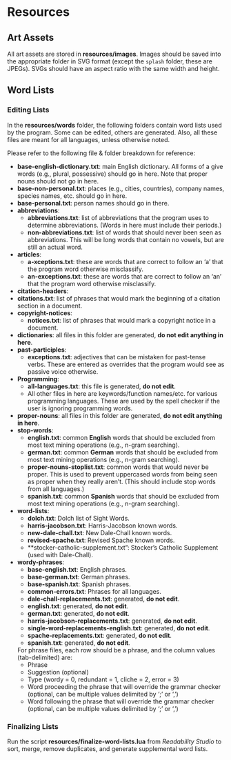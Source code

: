 # Resources

## Art Assets

All art assets are stored in **resources/images**. Images should be saved into the appropriate folder in SVG format (except the `splash` folder, these are JPEGs). SVGs should have an aspect ratio with the same width and height.

## Word Lists

### Editing Lists {-}

In the **resources/words** folder, the following folders contain word lists used by the program. Some can be edited, others are generated. Also, all these files are meant for all languages, unless otherwise noted.

Please refer to the following file & folder breakdown for reference:

- **base-english-dictionary.txt**: main English dictionary. All forms of a give words (e.g., plural, possessive) should go in here. Note that proper nouns should not go in here.
- **base-non-personal.txt**: places (e.g., cities, countries), company names, species names, etc. should go in here.
- **base-personal.txt**: person names should go in there.
- **abbreviations**:
  - **abbreviations.txt**: list of abbreviations that the program uses to determine abbreviations. (Words in here must include their periods.)
  - **non-abbreviations.txt**: list of words that should never been seen as abbreviations. This will be long words that contain no vowels, but are still an actual word.
- **articles**:
  - **a-xceptions.txt**: these are words that are correct to follow an 'a' that the program word otherwise misclassify.
  - **an-exceptions.txt**: these are words that are correct to follow an 'an' that the program word otherwise misclassify.
- **citation-headers**:
 - **citations.txt**: list of phrases that would mark the beginning of a citation section in a document.
- **copyright-notices**:
  - **notices.txt**: list of phrases that would mark a copyright notice in a document.
- **dictionaries**: all files in this folder are generated, **do not edit anything in here**.
- **past-participles**:
  - **exceptions.txt**: adjectives that can be mistaken for past-tense verbs. These are entered as overrides that the program would see as passive voice otherwise.
- **Programming**:
  - **all-languages.txt**: this file is generated, **do not edit**.
  - All other files in here are keywords/function names/etc. for various programming languages. These are used by the spell checker if the user is ignoring programming words.
- **proper-nouns**: all files in this folder are generated, **do not edit anything in here**.
- **stop-words**:
  - **english.txt**: common **English** words that should be excluded from most text mining operations (e.g., n-gram searching).
  - **german.txt**: common **German** words that should be excluded from most text mining operations (e.g., n-gram searching).
  - **proper-nouns-stoplist.txt**: common words that would never be proper. This is used to prevent uppercased words from being seen as proper when they really aren't. (This should include stop words from all languages.)
  - **spanish.txt**: common **Spanish** words that should be excluded from most text mining operations (e.g., n-gram searching).
- **word-lists**:
  - **dolch.txt**: Dolch list of Sight Words.
  - **harris-jacobson.txt**: Harris-Jacobson known words.
  - **new-dale-chall.txt**: New Dale-Chall known words.
  - **revised-spache.txt**: Revised Spache known words.
  - **stocker-catholic-supplement.txt": Stocker's Catholic Supplement (used with Dale-Chall).
- **wordy-phrases**:
  - **base-english.txt**: English phrases.
  - **base-german.txt**: German phrases.
  - **base-spanish.txt**: Spanish phrases.
  - **common-errors.txt**: Phrases for all languages.
  - **dale-chall-replacements.txt**: generated, **do not edit**.
  - **english.txt**: generated, **do not edit**.
  - **german.txt**: generated, **do not edit**.
  - **harris-jacobson-replacements.txt**: generated, **do not edit**.
  - **single-word-replacements-english.txt**: generated, **do not edit**.
  - **spache-replacements.txt**: generated, **do not edit**.
  - **spanish.txt**: generated, **do not edit**.

  For phrase files, each row should be a phrase, and the column values (tab-delimited) are:
    - Phrase
    - Suggestion (optional)
    - Type (wordy = 0, redundant = 1, cliche = 2, error = 3)
    - Word proceeding the phrase that will override the grammar checker (optional, can be multiple values delimited by ';' or ',')
    - Word following the phrase that will override the grammar checker (optional, can be multiple values delimited by ';' or ',')

### Finalizing Lists {-}

Run the script **resources/finalize-word-lists.lua** from *Readability Studio* to sort, merge, remove duplicates, and generate supplemental word lists.
